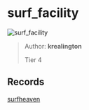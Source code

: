 
# surf_facility

![surf_facility](https://raw.githubusercontent.com/Sayt123/SurfMapPics/Maps-and-bonuses/csgo/surf_facility.jpg)

> Author: **krealington**
>
> Tier 4

## Records

[surfheaven](https://surfheaven.eu/map/surf_facility)

